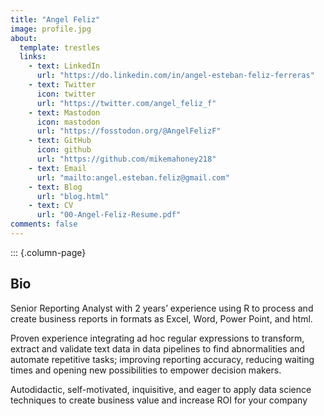 ```yaml
---
title: "Angel Feliz"
image: profile.jpg
about:
  template: trestles
  links:
    - text: LinkedIn
      url: "https://do.linkedin.com/in/angel-esteban-feliz-ferreras"
    - text: Twitter
      icon: twitter
      url: "https://twitter.com/angel_feliz_f"
    - text: Mastodon
      icon: mastodon
      url: "https://fosstodon.org/@AngelFelizF"
    - text: GitHub
      icon: github
      url: "https://github.com/mikemahoney218"
    - text: Email
      url: "mailto:angel.esteban.feliz@gmail.com"
    - text: Blog
      url: "blog.html"
    - text: CV
      url: "00-Angel-Feliz-Resume.pdf"
comments: false
---
```

::: {.column-page}

## Bio

Senior Reporting Analyst with 2 years’ experience using R to process and create business reports in formats as Excel, Word, Power Point, and html. 

Proven experience integrating ad hoc regular expressions to transform, extract and validate text data in data pipelines to find abnormalities and automate repetitive tasks; improving reporting accuracy, reducing waiting times and opening new possibilities to empower decision makers. 

Autodidactic, self-motivated, inquisitive, and eager to apply data science techniques to create business value and increase ROI for your company
